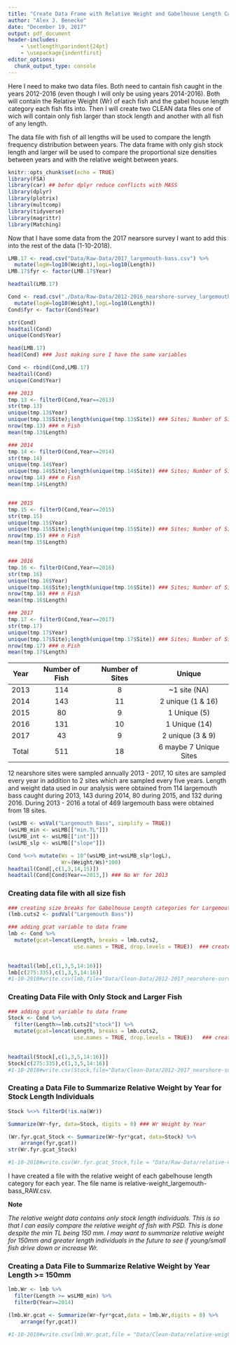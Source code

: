 ```yaml
---
title: "Create Data Frame with Relative Weight and Gabelhouse Length Categories"
author: "Alex J. Benecke"
date: "December 19, 2017"
output: pdf_document
header-includes:
    - \setlength\parindent{24pt}
    - \usepackage{indentfirst}
editor_options: 
  chunk_output_type: console
---
```


  Here I need to make two data files. Both need to cantain fish caught in the years 2012-2016 (even though I will only be using years 2014-2016). Both will contain the Relative Weight (Wr) of each fish and the gabel house length category each fish fits into. Then I will create two CLEAN data files one of wich will contain only fish larger than stock length and another with all fish of any length.
  
  
  The data file with fish of all lengths will be used to compare the length frequency distribution between years. The data frame with only gish stock length and larger will be used to compare the proportional size densities between years and with the relative weight between years.

```r
knitr::opts_chunk$set(echo = TRUE)
library(FSA)
library(car) ## befor dplyr reduce conflicts with MASS
library(dplyr)
library(plotrix)
library(multcomp)
library(tidyverse)
library(magrittr)
library(Matching)
```

   Now that I have some data from the 2017 nearsore survey I want to add this into the rest of the data (1-10-2018).
```r
LMB.17 <- read.csv("Data/Raw-Data/2017_largemouth-bass.csv") %>%
  mutate(logW=log10(Weight),logL=log10(Length))
LMB.17$fyr <- factor(LMB.17$Year)

headtail(LMB.17)
```
```r
Cond <- read.csv("./Data/Raw-Data/2012-2016_nearshore-survey_largemouth-bass.csv") %>%
  mutate(logW=log10(Weight),logL=log10(Length))
Cond$fyr <- factor(Cond$Year)

str(Cond)
headtail(Cond)
unique(Cond$Year)
```
```r
head(LMB.17)
head(Cond) ### Just making sure I have the same variables

Cond <- rbind(Cond,LMB.17)
headtail(Cond)
unique(Cond$Year)
```



```r
### 2013
tmp.13 <- filterD(Cond,Year==2013)
str(tmp.13)
unique(tmp.13$Year)
unique(tmp.13$Site);length(unique(tmp.13$Site)) ### Sites; Number of Sites
nrow(tmp.13) ### n Fish
mean(tmp.13$Length)

### 2014
tmp.14 <- filterD(Cond,Year==2014)
str(tmp.14)
unique(tmp.14$Year)
unique(tmp.14$Site);length(unique(tmp.14$Site)) ### Sites; Number of Sites
nrow(tmp.14) ### n Fish
mean(tmp.14$Length)


### 2015
tmp.15 <- filterD(Cond,Year==2015)
str(tmp.15)
unique(tmp.15$Year)
unique(tmp.15$Site);length(unique(tmp.15$Site)) ### Sites; Number of Sites
nrow(tmp.15) ### n Fish
mean(tmp.15$Length)


### 2016
tmp.16 <- filterD(Cond,Year==2016)
str(tmp.16)
unique(tmp.16$Year)
unique(tmp.16$Site);length(unique(tmp.16$Site)) ### Sites; Number of Sites
nrow(tmp.16) ### n Fish
mean(tmp.16$Length)

### 2017
tmp.17 <- filterD(Cond,Year==2017)
str(tmp.17)
unique(tmp.17$Year)
unique(tmp.17$Site);length(unique(tmp.17$Site)) ### Sites; Number of Sites
nrow(tmp.17) ### n Fish
mean(tmp.17$Length)
```

| Year  | Number of Fish | Number of Sites |       Unique           |
|:-----:|:--------------:|:---------------:|:----------------------:|
| 2013  |      114       |         8       | ~1 site (NA)           |
| 2014  |      143       |        11       | 2 unique (1 & 16)      |
| 2015  |       80       |         9       | 1 Unique (5)           |
| 2016  |      131       |        10       | 1 Unique (14)          |
| 2017  |       43       |         9       | 2 unique (3 & 9)       |
| Total |      511       |        18       | 6 maybe 7 Unique Sites |
  
  12 nearshore sites were sampled annually 2013 - 2017, 10 sites are sampled every year in addition to 2 sites which are sampled every five years. Length and weight data used in our analysis were obtained from 114 largemouth bass caught during 2013, 143 during 2014, 80 during 2015, and 132 during 2016. During 2013 - 2016 a total of 469 largemouth bass were obtained from 18 sites.    
  

```r
(wsLMB <- wsVal("Largemouth Bass", simplify = TRUE))
(wsLMB_min <- wsLMB[["min.TL"]])
(wsLMB_int <- wsLMB[["int"]])
(wsLMB_slp <- wsLMB[["slope"]])
```


```r
Cond %<>% mutate(Ws = 10^(wsLMB_int+wsLMB_slp*logL),
                 Wr=(Weight/Ws)*100)
headtail(Cond[,c(1,3,14,15)])
headtail(Cond[Cond$Year==2013,]) ### No Wr for 2013
```

### Creating data file with all size fish

```r
### creating size breaks for Gabelhouse Length categories for Largemouth Bass
(lmb.cuts2 <- psdVal("Largemouth Bass"))

### adding gcat variable to data frame
lmb <- Cond %>%
  mutate(gcat=lencat(Length, breaks = lmb.cuts2,
                     use.names = TRUE, drop.levels = TRUE))  ### create Gabelhouse Length Categories

  
headtail(lmb[,c(1,3,5,14:16)])
lmb[c(275:335),c(1,3,5,14:16)]
#1-10-2018#write.csv(lmb,file="Data/Clean-Data/2012-2017_nearshore-survey-largemouth-bass_CLEAN.csv") 
```


### Creating Data File with Only Stock and Larger Fish

```r
### adding gcat variable to data frame
Stock <- Cond %>%
  filter(Length>=lmb.cuts2["stock"]) %>%
  mutate(gcat=lencat(Length, breaks = lmb.cuts2,
                     use.names = TRUE, drop.levels = TRUE))   ### create Gabelhouse Length Categories

  
headtail(Stock[,c(1,3,5,14:16)])
Stock[c(275:335),c(1,3,5,14:16)]
#1-10-2018#write.csv(Stock,file="Data/Clean-Data/2012-2017_nearshore-survey-largemouth-bass_Stock_CLEAN.csv")
```


### Creating a Data File to Summarize Relative Weight by Year for Stock Length Individuals


```r
Stock %<>% filterD(!is.na(Wr))

Summarize(Wr~fyr, data=Stock, digits = 0) ### Wr Weight by Year

(Wr.fyr.gcat_Stock <- Summarize(Wr~fyr*gcat, data=Stock) %>%
    arrange(fyr,gcat))
str(Wr.fyr.gcat_Stock)

#1-10-2018#write.csv(Wr.fyr.gcat_Stock,file = "Data/Raw-Data/relative-weight_largemouth-bass_STOCK_RAW.csv")
```

  I have created a file with the relative weight of each gabelhouse length category for each year. The file name is relative-weight_largemouth-bass_RAW.csv.
  
**Note**

  *The relative weight data contains only stock length individuals. This is so that I can easily compare the relative weight of fish with PSD. This is done despite the min TL being 150 mm. I may want to summarize relative weight for 150mm and greater length individuals in the future to see if young/small fish drive down or increase Wr.*

### Creating a Data File to Summarize Relative Weight by Year Length >= 150mm

```r
lmb.Wr <- lmb %>%
  filter(Length >= wsLMB_min) %>%
  filterD(Year>=2014)

(lmb.Wr.gcat <- Summarize(Wr~fyr*gcat,data = lmb.Wr,digits = 0) %>%
    arrange(fyr,gcat))

#1-10-2018#write.csv(lmb.Wr.gcat,file = "Data/Clean-Data/relative-weight_largemouth-bass_150.csv")
```


